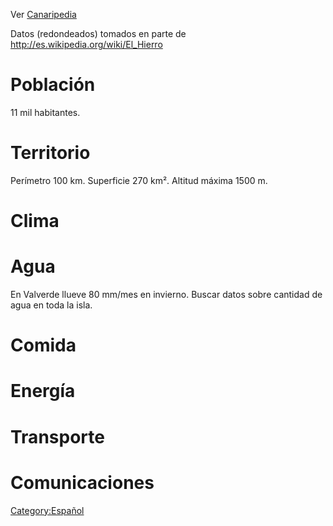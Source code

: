 Ver [[Canaripedia]]

Datos (redondeados) tomados en parte de http://es.wikipedia.org/wiki/El_Hierro

= Población =

11 mil habitantes.

= Territorio =

Perímetro 100 km. Superficie 270 km². Altitud máxima 1500 m.

= Clima =

= Agua =

En Valverde llueve 80 mm/mes en invierno. Buscar datos sobre cantidad de agua en toda la isla.

= Comida =

= Energía =

= Transporte =

= Comunicaciones =

[[Category:Español]]